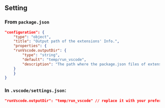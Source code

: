 ## Setting

### From `package.json`

```json
"configuration": {
    "type": "object",
    "title": "Output path of the extensions' Info.",
    "properties": {
    "runVscode.outputDir": {
        "type": "string",
        "default": "temp/run_vscode",
        "description": "The path where the package.json files of extensions will be saved."
    }
    }
}
```

### In `.vscode/settings.json`:
```json
"runVscode.outputDir": "temp/run_vscode" // replace it with your preferred one
```
